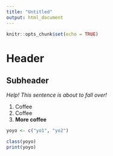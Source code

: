 ```yaml
---
title: "Untitled"
output: html_document
---
```


```r
knitr::opts_chunk$set(echo = TRUE)
```

# Header

## Subheader

*Help! This sentence is about to fall over!*

1.  Coffee
2.  Coffee
3.  **More coffee**

```r
yoyo <- c("yo1", "yo2")
```

```r
class(yoyo)
print(yoyo)
```

